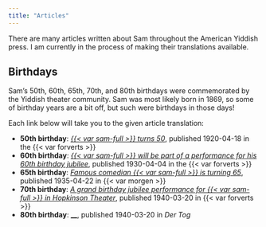 ```yaml
---
title: "Articles"
---
```


There are many articles written about Sam throughout the American Yiddish press. 
I am currently in the process of making their translations available.

## Birthdays

Sam's 50th, 60th, 65th, 70th, and 80th birthdays were commemorated by the Yiddish theater community. 
Sam was most likely born in 1869, so some of birthday years are a bit off, but such were birthdays in those days!

Each link below will take you to the given article translation:

* **50th birthday**: [_{{< var sam-full >}} turns 50_](./1920-04-18_50th-birthday.qmd), published 1920-04-18 in the {{< var forverts >}}
* **60th birthday**: [_{{< var sam-full >}} will be part of a performance for his 60th birthday jubilee_](./1930-04-04_60th-birthday.qmd), published 1930-04-04 in the {{< var forverts >}}
* **65th birthday**: [_Famous comedian {{< var sam-full >}} is turning 65_](1935-04-22_65th-birthday.qmd), published 1935-04-22 in {{< var morgen >}}
* **70th birthday**: [_A grand birthday jubilee performance for {{< var sam-full >}} in Hopkinson Theater_](1935-04-22_65th-birthday.qmd), published 1940-03-20 in {{< var forverts >}}
* **80th birthday**: [__](1947-06-05_80th-birthday.qmd), published 1940-03-20 in _Der Tog_